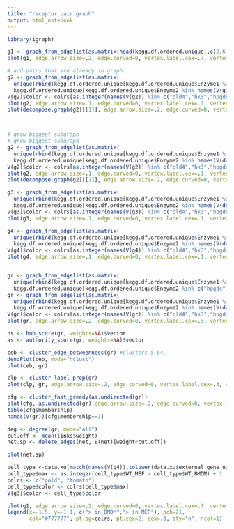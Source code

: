 ```yaml
---
title: "receptor pair graph"
output: html_notebook
---
```


```r
library(igraph)

g1 <- graph_from_edgelist(as.matrix(head(kegg.df.ordered.unique[,c(2,6)],100)),directed = T)
plot(g1, edge.arrow.size=.2, edge.curved=0, vertex.label.cex=.7, vertex.size=7)

# add pairs that are already in graph:
g2 <- graph_from_edgelist(as.matrix(
  unique(rbind(kegg.df.ordered.unique[kegg.df.ordered.unique$Enzyme1 %in% names(V(g1)),c(2,6)],
  kegg.df.ordered.unique[kegg.df.ordered.unique$Enzyme2 %in% names(V(g1)),c(2,6)]))))
V(g2)$color <- colrs[as.integer(names(V(g2)) %in% c("pld4","hk3","hpgds","gpx8"))+1]
plot(g2, edge.arrow.size=.1, edge.curved=0, vertex.label.cex=.1, vertex.size=3)
plot(decompose.graph(g2)[[1]], edge.arrow.size=.2, edge.curved=0, vertex.label.cex=.7, vertex.size=7)



# grow biggest subgraph
# grow biggest subgraph
g2 <- graph_from_edgelist(as.matrix(
  unique(rbind(kegg.df.ordered.unique[kegg.df.ordered.unique$Enzyme1 %in% names(V(decompose.graph(g1)[[2]])),c(2,6)],
  kegg.df.ordered.unique[kegg.df.ordered.unique$Enzyme2 %in% names(V(decompose.graph(g1)[[2]])),c(2,6)]))))
V(g2)$color <- colrs[as.integer(names(V(g2)) %in% c("pld4","hk3","hpgds","gpx8"))+1]
plot(g2, edge.arrow.size=.1, edge.curved=0, vertex.label.cex=.1, vertex.size=3)
plot(decompose.graph(g2)[[1]], edge.arrow.size=.2, edge.curved=0, vertex.label.cex=.7, vertex.size=7)

g3 <- graph_from_edgelist(as.matrix(
  unique(rbind(kegg.df.ordered.unique[kegg.df.ordered.unique$Enzyme1 %in% names(V(decompose.graph(g2)[[1]])),c(2,6)],
  kegg.df.ordered.unique[kegg.df.ordered.unique$Enzyme2 %in% names(V(decompose.graph(g2)[[1]])),c(2,6)]))))
V(g3)$color <- colrs[as.integer(names(V(g3)) %in% c("pld4","hk3","hpgds","gpx8"))+1]
plot(g3, edge.arrow.size=.1, edge.curved=0, vertex.label.cex=.1, vertex.size=3)

g4 <- graph_from_edgelist(as.matrix(
  unique(rbind(kegg.df.ordered.unique[kegg.df.ordered.unique$Enzyme1 %in% names(V(decompose.graph(g3)[[1]])),c(2,6)],
  kegg.df.ordered.unique[kegg.df.ordered.unique$Enzyme2 %in% names(V(decompose.graph(g3)[[1]])),c(2,6)]))))
V(g4)$color <- colrs[as.integer(names(V(g4)) %in% c("pld4","hk3","hpgds","gpx8"))+1]
plot(g4, edge.arrow.size=.1, edge.curved=0, vertex.label.cex=.1, vertex.size=3)


gr <- graph_from_edgelist(as.matrix(
  unique(rbind(kegg.df.ordered.unique[kegg.df.ordered.unique$Enzyme1 %in% c("hpgds"),c(2,6)],
  kegg.df.ordered.unique[kegg.df.ordered.unique$Enzyme2 %in% c("hpgds"),c(2,6)]))))
gr <- graph_from_edgelist(as.matrix(
  unique(rbind(kegg.df.ordered.unique[kegg.df.ordered.unique$Enzyme1 %in% names(V(decompose.graph(gr)[[1]])),c(2,6)],
  kegg.df.ordered.unique[kegg.df.ordered.unique$Enzyme2 %in% names(V(decompose.graph(gr)[[1]])),c(2,6)]))))
V(gr)$color <- colrs[as.integer(names(V(gr)) %in% c("pld4","hk3","hpgds","gpx8"))+1]
plot(gr, edge.arrow.size=.2, edge.curved=0, vertex.label.cex=.3, vertex.size=5)

hs <- hub_score(gr, weights=NA)$vector
as <- authority_score(gr, weights=NA)$vector

ceb <- cluster_edge_betweenness(gr) #clusters 5,64,
dendPlot(ceb, mode="hclust")
plot(ceb, gr) 

clp <- cluster_label_prop(gr)
plot(clp, gr, edge.arrow.size=.2, edge.curved=0, vertex.label.cex=.3, vertex.size=5)

cfg <- cluster_fast_greedy(as.undirected(gr))
plot(cfg, as.undirected(gr),edge.arrow.size=.2, edge.curved=0, vertex.label.cex=.3, vertex.size=5)
table(cfg$membership)
names(V(gr))[cfg$membership==3]

deg <- degree(gr, mode="all")
cut.off <- mean(links$weight) 
net.sp <- delete_edges(net, E(net)[weight<cut.off])

plot(net.sp) 

cell_type <-data.xu[match(names(V(g4)),tolower(data.xu$external_gene_name)),c(1,3,4)]
cell_type$max <- as.integer(cell_type$WT_MEF > cell_type$WT_BMDM) + 1
colrs <- c("gold", "tomato")
cell_type$color <- colrs[cell_type$max]
V(g3)$color <- cell_type$color

plot(g1, edge.arrow.size=.2, edge.curved=0, vertex.label.cex=.7, vertex.size=7)
legend(x=-1.5, y=-1.1, c("> in BMDM","> in MEF"), pch=21,
       col="#777777", pt.bg=colrs, pt.cex=2, cex=.8, bty="n", ncol=1)

```

```r

```

